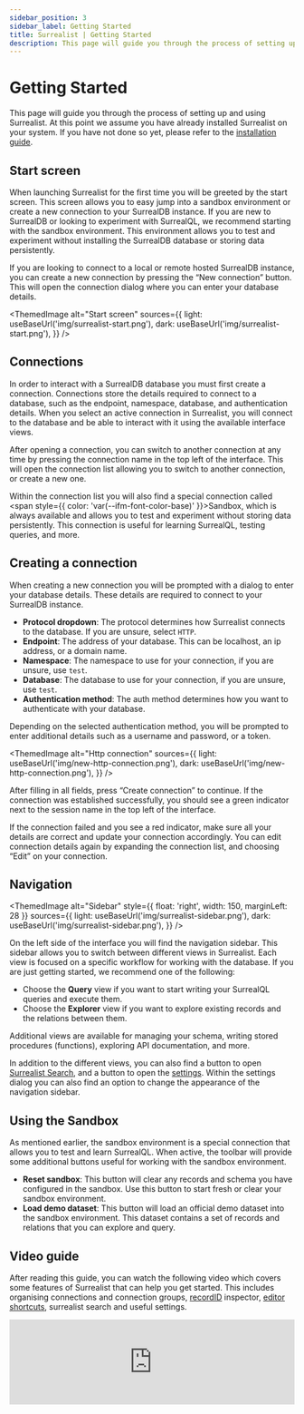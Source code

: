 ```yaml
---
sidebar_position: 3
sidebar_label: Getting Started
title: Surrealist | Getting Started
description: This page will guide you through the process of setting up and using Surrealist. At this point we assume you have already installed Surrealist on your system. If you have not done so yet, please refer to the installation guide.
---
```



# Getting Started

This page will guide you through the process of setting up and using Surrealist. At this point we assume you have already installed Surrealist on your system. If you have not done so yet, please refer to the [installation guide](/docs/surrealist/installation).

## Start screen

When launching Surrealist for the first time you will be greeted by the start screen. This screen allows you to easy jump into a sandbox environment or create a new connection to your SurrealDB instance.
If you are new to SurrealDB or looking to experiment with SurrealQL, we recommend starting with the sandbox environment. This environment allows you to test and experiment without installing the SurrealDB database or storing data persistently. 

If you are looking to connect to a local or remote hosted SurrealDB instance, you can create a new connection by pressing the “New connection” button. This will open the connection dialog where you can enter your database details.

<ThemedImage
  alt="Start screen"
  sources={{
    light: useBaseUrl('img/surrealist-start.png'),
    dark: useBaseUrl('img/surrealist-start.png'),
  }}
/>

## Connections

In order to interact with a SurrealDB database you must first create a connection. Connections store the details required to connect to a database, such as the endpoint, namespace, database, and authentication details.
When you select an active connection in Surrealist, you will connect to the database and be able to interact with it using the available interface views.

After opening a connection, you can switch to another connection at any time by pressing the connection name in the top left of the interface. This will open the connection list allowing you to switch to another connection, or create a new one.

Within the connection list you will also find a special connection called <span style={{ color: 'var(--ifm-font-color-base)' }}>Sandbox</span>, which is always available and allows you to test and experiment without storing data persistently.
This connection is useful for learning SurrealQL, testing queries, and more.

## Creating a connection

When creating a new connection you will be prompted with a dialog to enter your database details. These details are required to connect to your SurrealDB instance.

- **Protocol dropdown**: The protocol determines how Surrealist connects to the database. If you are unsure, select `HTTP`.
- **Endpoint**: The address of your database. This can be localhost, an ip address, or a domain name.
- **Namespace**: The namespace to use for your connection, if you are unsure, use `test`.
- **Database**: The database to use for your connection, if you are unsure, use `test`.
- **Authentication method**: The auth method determines how you want to authenticate with your database.

Depending on the selected authentication method, you will be prompted to enter additional details such as a username and password, or a token.

<ThemedImage
  alt="Http connection"
  sources={{
    light: useBaseUrl('img/new-http-connection.png'),
    dark: useBaseUrl('img/new-http-connection.png'),
  }}
/>

After filling in all fields, press “Create connection” to continue. If the connection was established successfully, you should see a green indicator next to the session name in the top left of the interface.

If the connection failed and you see a red indicator, make sure all your details are correct and update your connection accordingly. You can edit connection details again by expanding the connection list, and choosing “Edit” on your connection.

## Navigation

<ThemedImage
  alt="Sidebar"
  style={{ float: 'right', width: 150, marginLeft: 28 }}
  sources={{
    light: useBaseUrl('img/surrealist-sidebar.png'),
    dark: useBaseUrl('img/surrealist-sidebar.png'),
  }}
/>

On the left side of the interface you will find the navigation sidebar. This sidebar allows you to switch between different views in Surrealist. Each view is focused on a specific workflow for working with the database.
If you are just getting started, we recommend one of the following:

* Choose the **Query** view if you want to start writing your SurrealQL queries and execute them.
* Choose the **Explorer** view if you want to explore existing records and the relations between them.

Additional views are available for managing your schema, writing stored procedures (functions), exploring API documentation, and more.

In addition to the different views, you can also find a button to open [Surrealist Search](/docs/surrealist/advanced-topics/search-and-shortcuts), and a button to open the [settings](/docs/surrealist/advanced-topics/settings-and-customisation). Within the settings
dialog you can also find an option to change the appearance of the navigation sidebar.

<div style={{ clear: 'both' }} />

## Using the Sandbox

As mentioned earlier, the sandbox environment is a special connection that allows you to test and learn SurrealQL. When active, the toolbar will provide
some additional buttons useful for working with the sandbox environment.

- **Reset sandbox**: This button will clear any records and schema you have configured in the sandbox. Use this button to start fresh or clear your sandbox environment.
- **Load demo dataset**: This button will load an official demo dataset into the sandbox environment. This dataset contains a set of records and relations that you can explore and query.

## Video guide

After reading this guide, you can watch the following video which covers some features of Surrealist that can help you get started. This includes organising connections and connection groups, [recordID](/docs/surrealql/datamodel/ids) inspector, [editor shortcuts](/docs/surrealist/advanced-topics/search-and-shortcuts), surrealist search and useful settings. 
<iframe
	width="100%"
	src="https://www.youtube.com/embed/q5LFNPpH2X0?si=_DSmWv9SB0R1yfko"
	title="Surrealist"
	frameborder="0"
	allow="accelerometer; autoplay; clipboard-write; encrypted-media; gyroscope; picture-in-picture; web-share"
	referrerpolicy="strict-origin-when-cross-origin"
	style={{ aspectRatio: 1.7 }}
	allowfullscreen
></iframe>